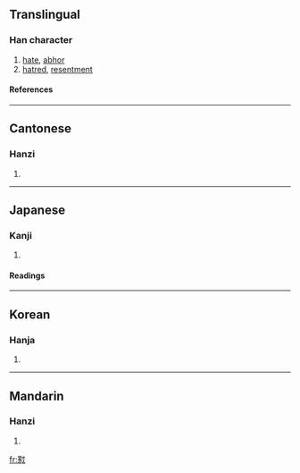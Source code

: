 {{see|怼}}

==Translingual==
===Han character===
{{Han char|rn=61|rad=心|as=14|sn=18|four=3433<sub>0</sub>|canj=廿戈心 (TIP)}}
# [[hate]], [[abhor]]
# [[hatred]], [[resentment]]
====References====
{{Han ref|kx=0406.370|dkj=11376|dj=0747.300|hdz=42363.100|uh=61DF|ud=25055|bh=EFC8|bd=61384}}
----
==Cantonese==
===Hanzi===
{{yue-hanzi|jyut=|y=deui6, jeui6}}
# {{defn|Cantonese}}
----
==Japanese==
===Kanji===
{{ja-kanji|grade=|rs=心14}}
# {{defn|Japanese}} 
====Readings====
{{ja-readings|on=[[つい]] (tsui), [[ずい]] (zui), [[たい]] (tai)|kun=[[うらむ]] (uramu)}}
----
==Korean==
===Hanja===
{{ko-hanja|hangeul=대|eumhun=|rv=dae|mr=tae|y=tay}}
# {{defn|Korean}}
----
==Mandarin==
===Hanzi===
{{cmn-hanzi|sim=怼|pin=[[dùi]] (dui4)|wg=tui<sup>4</sup>}}
# {{defn|Mandarin}}

[[fr:懟]]